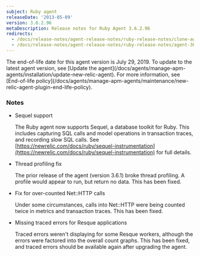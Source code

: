 ```yaml
---
subject: Ruby agent
releaseDate: '2013-05-09'
version: 3.6.2.96
metaDescription: Release notes for Ruby Agent 3.6.2.96
redirects:
  - /docs/release-notes/agent-release-notes/ruby-release-notes/clone-agent-36296
  - /docs/release-notes/agent-release-notes/ruby-release-notes/agent-36296
---
```


<Callout variant="important">
  The end-of-life date for this agent version is July 29, 2019. To update to the latest agent version, see [Update the agent](/docs/agents/manage-apm-agents/installation/update-new-relic-agent). For more information, see [End-of-life policy](/docs/agents/manage-apm-agents/maintenance/new-relic-agent-plugin-end-life-policy).
</Callout>

### Notes

* Sequel support

  The Ruby agent now supports Sequel, a database toolkit for Ruby. This includes capturing SQL calls and model operations in transaction traces, and recording slow SQL calls. See [https://newrelic.com/docs/ruby/sequel-instrumentation](https://newrelic.com/docs/ruby/sequel-instrumentation) for full details.
* Thread profiling fix

  The prior release of the agent (version 3.6.1) broke thread profiling. A profile would appear to run, but return no data. This has been fixed.
* Fix for over-counted Net::HTTP calls

  Under some circumstances, calls into Net::HTTP were being counted twice in metrics and transaction traces. This has been fixed.
* Missing traced errors for Resque applications

  Traced errors weren't displaying for some Resque workers, although the errors were factored into the overall count graphs. This has been fixed, and traced errors should be available again after upgrading the agent.
